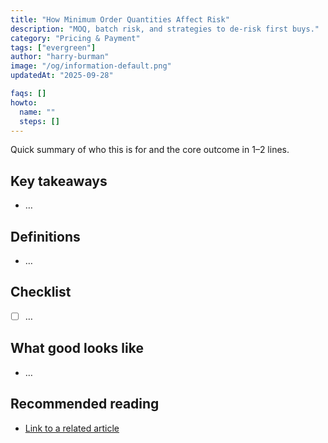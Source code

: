 ```yaml
---
title: "How Minimum Order Quantities Affect Risk"
description: "MOQ, batch risk, and strategies to de-risk first buys."
category: "Pricing & Payment"
tags: ["evergreen"]
author: "harry-burman"
image: "/og/information-default.png"
updatedAt: "2025-09-28"

faqs: []
howto:
  name: ""
  steps: []
---
```


<Callout type="tip">
Quick summary of who this is for and the core outcome in 1–2 lines.
</Callout>

<AutoTOC />

## Key takeaways
- …

## Definitions
- …

## Checklist
- [ ] …

## What good looks like
- …

## Recommended reading
- [Link to a related article](/information/verification-trust-guide)
